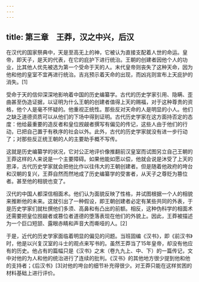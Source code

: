 ```yaml
---
---
---
```

title: 第三章　王莽，汉之中兴，后汉
---



在汉代的国家祭典中，天是至高无上的神，它被认为直接支配着人世的命运。皇帝，即天子，是天的代表，在它的庇护下进行统治。王朝的创建者因他个人的功业，比其他人优先被选为第一个受命于天的人。末代皇帝则丧失了这种天命，因为他和他的皇室不宜再进行统治。吉兆预示着天命的出现，而凶兆则宣布上天庇护的消失。[1]

受命于天的信仰深深地影响着中国的历史编纂学。古代的历史学家引用、隐瞒、歪曲甚至伪造证据，以证明为什么王朝的创建者值得上天的赐福，对于这种尊贵的资格，他个人是毫不怀疑的。他重视正统性。那些反对天命的人是明显的小人。他们之缺乏道德资质可以从他们的下场中得到证明。古代历史学家在这方面持否定的态度：他给最重要的造反者和皇位觊觎者撰写有偏见的传记，这些人由于他们的行动，已把自己置于有秩序的社会以外。此外，古代的历史学家就没有进一步行动了；对那些反正统王朝的人的主要助手概不写传。

这就是历史编纂学的状况，它对公正地评价像推翻前汉皇室而试图另立自己王朝的王莽这样的人来说是一个主要障碍。如果他能如愿以偿，他就会说是沐受了上天的恩泽，古代历史学家就会把他比作以往伟大的王朝创建者。但是随着他政府的垮台和汉朝的复兴，王莽自然而然地成了历史编纂学的受害者，从天子之尊贬为篡位者。甚至他的相貌也变了。

汉代的中国人都深信相面术。他们认为面貌反映了性格，并试图根据一个人的相貌来推断他的未来。这就引出了一种假设，即王朝创建者必定有某些共同的外表，于是历史学家们就杜撰他们多须、高鼻和有凸出的前额。相反，这种伪科学的相面术还需要把皇位觊觎者或篡位者道德的堕落表现在他们的外貌上。因此，王莽被描述为一个巨口短颔、露眼赤睛和声音大而嘶哑的人。[2]

于是，近代的历史学家面临着明显的偏见的问题。当班固编《汉书》，即《前汉书》时，他是以兴复汉室的斗士的观点来写书的。虽然王莽当了15年皇帝，却没有他应有的历史。他占有的篇幅只是《汉书》之末（卷九九上、中、下）的一篇传记，文中对他的为人和他的统治进行了连续的批判。《汉书》的其他地方很少提到他和他的支持者；《后汉书》[3]对他的垮台的细节补充得很少。对王莽只能在这样贫困的材料基础上进行评价。